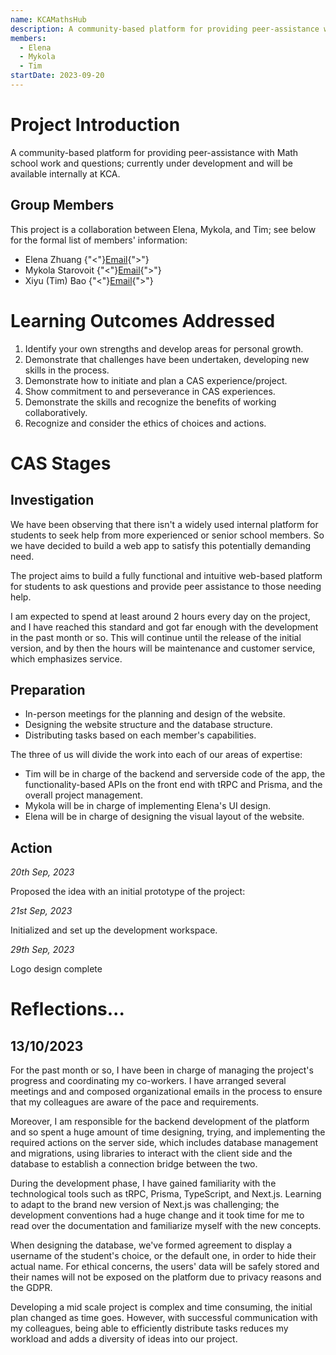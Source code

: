 ```yaml
---
name: KCAMathsHub
description: A community-based platform for providing peer-assistance with Math school work and questions; currently under development and will be available internally at KCA.
members:
  - Elena
  - Mykola
  - Tim
startDate: 2023-09-20
---
```


# Project Introduction

A community-based platform for providing peer-assistance with Math school work and questions; currently under development and will be available internally at KCA.

## Group Members

This project is a collaboration between Elena, Mykola, and Tim; see below for the formal list of members' information:

- Elena Zhuang {"<"}[Email](elena.zhu@kcpupils.org){">"}
- Mykola Starovoit {"<"}[Email](mykola.sta@kcpupils.org){">"}
- Xiyu (Tim) Bao {"<"}[Email](tim.bao@kcpupils.org){">"}

# Learning Outcomes Addressed

1. Identify your own strengths and develop areas for personal growth.
2. Demonstrate that challenges have been undertaken, developing new skills in the process.
3. Demonstrate how to initiate and plan a CAS experience/project.
4. Show commitment to and perseverance in CAS experiences.
5. Demonstrate the skills and recognize the benefits of working collaboratively.
6. Recognize and consider the ethics of choices and actions.

<CASStrandsHours creativityHours={80} activityHours={0} serviceHours={10} />

# CAS Stages

## Investigation

We have been observing that there isn't a widely used internal platform for students to seek help from more experienced or senior school members. So we have decided to build a web app to satisfy this potentially demanding need.

The project aims to build a fully functional and intuitive web-based platform for students to ask questions and provide peer assistance to those needing help.

I am expected to spend at least around 2 hours every day on the project, and I have reached this standard and got far enough with the development in the past month or so. This will continue until the release of the initial version, and by then the hours will be maintenance and customer service, which emphasizes service.

## Preparation

- In-person meetings for the planning and design of the website.
- Designing the website structure and the database structure.
- Distributing tasks based on each member's capabilities.

The three of us will divide the work into each of our areas of expertise:

- Tim will be in charge of the backend and serverside code of the app, the functionality-based APIs on the front end with tRPC and Prisma, and the overall project management.
- Mykola will be in charge of implementing Elena's UI design.
- Elena will be in charge of designing the visual layout of the website.

## Action

_20th Sep, 2023_

Proposed the idea with an initial prototype of the project:

<SizedImage
  alt="Prep"
  src="https://raw.githubusercontent.com/timthedev07/my-website/dev/assets/cas-evidence/KCAMathsHub/v1.0%20Prototype.jpg"
  width="432"
  height="576"
/>

_21st Sep, 2023_

Initialized and set up the development workspace.

<SizedImage
  alt="Prep"
  src="https://raw.githubusercontent.com/timthedev07/my-website/dev/assets/cas-evidence/KCAMathsHub/Development%20Workspace%20Setup.png"
  width="980"
  height="637"
/>

_29th Sep, 2023_

Logo design complete

# Reflections...

## 13/10/2023

For the past month or so, I have been in charge of managing the project's progress and coordinating my co-workers. I have arranged several meetings and and composed organizational emails in the process to ensure that my colleagues are aware of the pace and requirements.

Moreover, I am responsible for the backend development of the platform and so spent a huge amount of time designing, trying, and implementing the required actions on the server side, which includes database management and migrations, using libraries to interact with the client side and the database to establish a connection bridge between the two.

During the development phase, I have gained familiarity with the technological tools such as tRPC, Prisma, TypeScript, and Next.js. Learning to adapt to the brand new version of Next.js was challenging; the development conventions had a huge change and it took time for me to read over the documentation and familiarize myself with the new concepts.

When designing the database, we've formed agreement to display a username of the student's choice, or the default one, in order to hide their actual name. For ethical concerns, the users' data will be safely stored and their names will not be exposed on the platform due to privacy reasons and the GDPR.

Developing a mid scale project is complex and time consuming, the initial plan changed as time goes. However, with successful communication with my colleagues, being able to efficiently distribute tasks reduces my workload and adds a diversity of ideas into our project.
